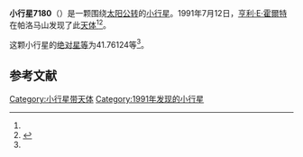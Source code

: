 {{Infobox planet
| bgcolour = #FFFFC0
| name = 7180
| symbol = 
| image = 
| caption = 
| discovery = yes
| discovery_ref = 
| discoverer = [[亨利·E·霍爾特|亨利·E·霍爾特]]
| discovery_site = [[帕洛马山|帕洛马山]] 
| discovered = 1991年7月12日
| designations = yes
| mp_name = 
| named_after = 
| alt_names = 1991 NG1/ 1982 YR / 1990 HV2
| mp_category = [[主带小行星|主带小行星]]
| orbit_ref = <ref name="a">[http://ssd.jpl.nasa.gov/sbdb.cgi?sstr=7180 7180] {{Wayback|url=http://ssd.jpl.nasa.gov/sbdb.cgi?sstr=7180 |date=20201124023431 }}，小行星數據庫瀏覽器（JPL Small-Body Database Browser）－[[美国国家航空航天局|美国国家航空航天局]]喷气推进实验室</ref>
| epoch = 2456400.5 (2013年4月18日更新)
| aphelion = {{convert|3.3340629|AU|km|3|abbr=on|lk=out}}
| perihelion = {{convert|2.6835591|AU|km|3|abbr=on}}
| semimajor = {{convert|3.0088110|AU|km|3|abbr=on}}
| eccentricity = 0.1080998
| period = 1906.298038 [[日|日]]<br />5.22[[儒略年|儒略年]]
| avg_speed = 
| inclination = 9.04153
| asc_node = 307.60278
| mean_anomaly = 
| arg_peri = 41.76124
| satellites = 
| physical_characteristics = yes
| dimensions = 
| mass = 
| density = 
| surface_grav = 
| escape_velocity = 
| sidereal_day = 
| axial_tilt = 
| pole_ecliptic_lat = 
| pole_ecliptic_lon = 
| albedo = 
| temperatures= 
| temp_name1 = 
| mean_temp_1 = 
| max_temp_1 = 
| temp_name2 = 
| max_temp_2 = 
| spectral_type = 
| abs_magnitude = 41.76124
}}

'''小行星7180'''（{{lang-en|7180}}）是一颗围绕[[太阳|太阳]][[公转|公转]]的[[小行星|小行星]]。1991年7月12日，[[亨利·E·霍爾特|亨利·E·霍爾特]]在帕洛马山发现了此[[天体|天体]]<ref name="a" /><ref>{{cite news|title=小行星列表|url=http://cfa-www.harvard.edu/iau/lists/NumberedMPs.txt|accessdate=2013-07-08|newspaper=哈佛大学|archive-date=2008-05-17|archive-url=https://web.archive.org/web/20080517010638/http://cfa-www.harvard.edu/iau/lists/NumberedMPs.txt|dead-url=no}}</ref>。

这颗小行星的[[绝对星等|绝对星等]]为41.76124等<ref name="a" />。

==参考文献==
{{reflist}}
{{Minor Planet Number|[[小行星7179|小行星7179]]|[[小行星7181|小行星7181]]}}

{{小天体}}

[[Category:小行星带天体|Category:小行星带天体]]
[[Category:1991年发现的小行星|Category:1991年发现的小行星]]

{{asteroid-stub}}
